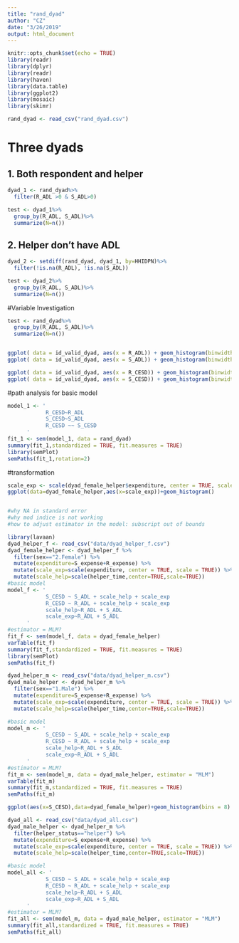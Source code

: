 ```yaml
---
title: "rand_dyad"
author: "CZ"
date: "3/26/2019"
output: html_document
---
```


```r
knitr::opts_chunk$set(echo = TRUE)
library(readr)
library(dplyr)
library(readr)
library(haven)
library(data.table)
library(ggplot2)
library(mosaic)
library(skimr)
```

```r
rand_dyad <- read_csv("rand_dyad.csv")
```
# Three dyads

## 1. Both respondent and helper
```r
dyad_1 <- rand_dyad%>%
  filter(R_ADL >0 & S_ADL>0)

test <- dyad_1%>%
  group_by(R_ADL, S_ADL)%>%
  summarize(N=n())

```



## 2. Helper don't have ADL
```r
dyad_2 <- setdiff(rand_dyad, dyad_1, by=HHIDPN)%>%
  filter(!is.na(R_ADL), !is.na(S_ADL))

test <- dyad_2%>%
  group_by(R_ADL, S_ADL)%>%
  summarize(N=n())
```



#Variable Investigation
```r
test <- rand_dyad%>%
  group_by(R_ADL, S_ADL)%>%
  summarize(N=n())


ggplot( data = id_valid_dyad, aes(x = R_ADL)) + geom_histogram(binwidth = 1) + labs(title = "ADL respondent") 
ggplot( data = id_valid_dyad, aes(x = S_ADL)) + geom_histogram(binwidth = 1) + labs(title = "ADL spouse") 

ggplot( data = id_valid_dyad, aes(x = R_CESD)) + geom_histogram(binwidth = 1) + labs(title = "CESD respondent") 
ggplot( data = id_valid_dyad, aes(x = S_CESD)) + geom_histogram(binwidth = 1) + labs(title = "CESD spouse") 

```

#path analysis for basic model
```r
model_1 <- '
            R_CESD~R_ADL
            S_CESD~S_ADL
            R_CESD ~~ S_CESD
      '
fit_1 <- sem(model_1, data = rand_dyad)
summary(fit_1,standardized = TRUE, fit.measures = TRUE)
library(semPlot)
semPaths(fit_1,rotation=2)
```

#transformation

```r
scale_exp <- scale(dyad_female_helper$expenditure, center = TRUE, scale = TRUE)
ggplot(data=dyad_female_helper,aes(x=scale_exp))+geom_histogram()
```

```r

```



```r
#why NA in standard error 
#why mod indice is not working 
#how to adjust estimator in the model: subscript out of bounds

library(lavaan)
dyad_helper_f <- read_csv("data/dyad_helper_f.csv")
dyad_female_helper <- dyad_helper_f %>%
  filter(sex=="2.Female") %>%
  mutate(expenditure=S_expense+R_expense) %>%
  mutate(scale_exp=scale(expenditure, center = TRUE, scale = TRUE)) %>%
  mutate(scale_help=scale(helper_time,center=TRUE,scale=TRUE))
#basic model
model_f <- '
            S_CESD ~ S_ADL + scale_help + scale_exp
            R_CESD ~ R_ADL + scale_help + scale_exp
            scale_help~R_ADL + S_ADL
            scale_exp~R_ADL + S_ADL   
      '
#estimator = MLM?
fit_f <- sem(model_f, data = dyad_female_helper)
varTable(fit_f)
summary(fit_f,standardized = TRUE, fit.measures = TRUE)
library(semPlot)
semPaths(fit_f)
```

```r
dyad_helper_m <- read_csv("data/dyad_helper_m.csv")
dyad_male_helper <- dyad_helper_m %>%
  filter(sex=="1.Male") %>%
  mutate(expenditure=S_expense+R_expense) %>%
  mutate(scale_exp=scale(expenditure, center = TRUE, scale = TRUE)) %>%
  mutate(scale_help=scale(helper_time,center=TRUE,scale=TRUE))

#basic model
model_m <- '
            S_CESD ~ S_ADL + scale_help + scale_exp
            R_CESD ~ R_ADL + scale_help + scale_exp
            scale_help~R_ADL + S_ADL
            scale_exp~R_ADL + S_ADL   
      '
#estimator = MLM?
fit_m <- sem(model_m, data = dyad_male_helper, estimator = "MLM")
varTable(fit_m)
summary(fit_m,standardized = TRUE, fit.measures = TRUE)
semPaths(fit_m)
```



```r
ggplot(aes(x=S_CESD),data=dyad_female_helper)+geom_histogram(bins = 8)
```

```r
dyad_all <- read_csv("data/dyad_all.csv")
dyad_male_helper <- dyad_helper_m %>%
  filter(helper_status=="helper") %>%
  mutate(expenditure=S_expense+R_expense) %>%
  mutate(scale_exp=scale(expenditure, center = TRUE, scale = TRUE)) %>%
  mutate(scale_help=scale(helper_time,center=TRUE,scale=TRUE))

#basic model
model_all <- '
            S_CESD ~ S_ADL + scale_help + scale_exp
            R_CESD ~ R_ADL + scale_help + scale_exp
            scale_help~R_ADL + S_ADL
            scale_exp~R_ADL + S_ADL   
      '
#estimator = MLM?
fit_all <- sem(model_m, data = dyad_male_helper, estimator = "MLM")
summary(fit_all,standardized = TRUE, fit.measures = TRUE)
semPaths(fit_all)
```

